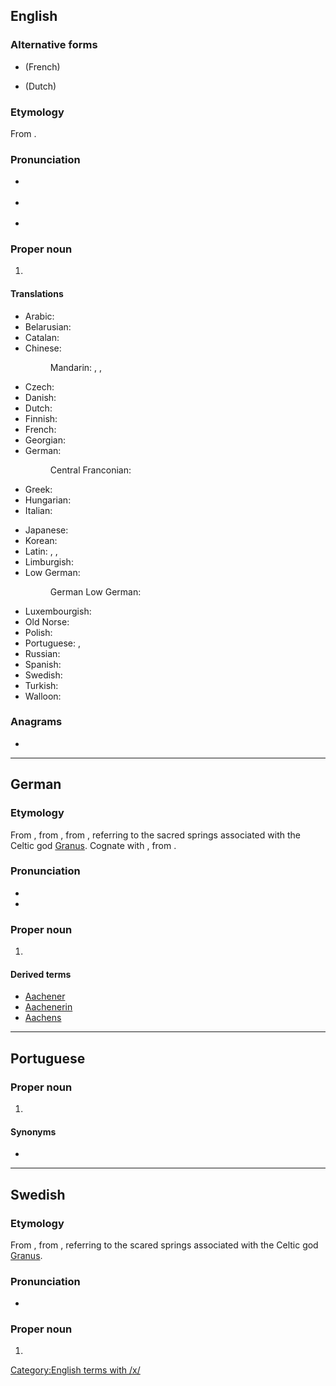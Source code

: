 ==English==
{{wikipedia}}

===Alternative forms===
* {{l|en|Aix-la-Chapelle}} (French)
* {{l|en|Aken}} (Dutch)

===Etymology===
From {{der|en|de|Aachen}}.

===Pronunciation===
* {{a|RP}} {{IPA|/ˈɑːkən/|lang=en}}
* {{a|US}} {{IPA|/ˈɑkən/|/ˈɑxən/|lang=en}}
* {{hyphenation|Aa|chen|lang=en}}

===Proper noun===
{{en-proper noun}}

# {{place|en|city|s/North Rhine-Westphalia|c/Germany}}

====Translations====
{{trans-top|city in North Rhine-Westphalia}}
* Arabic: {{t|ar|آخِن|m}}
* Belarusian: {{t|be|А́хен|m|sc=Cyrl}}
* Catalan: {{t+|ca|Aquisgrà}}
* Chinese:
*: Mandarin: {{t+|cmn|阿亨|tr=Āhēng|sc=Hani}}, {{t+|cmn|亞琛|sc=Hani}}, {{t+|cmn|亚琛|tr=Yàchēn|sc=Hani}}
* Czech: {{t+|cs|Cáchy|p}}
* Danish: {{t|da|Aachen}}
* Dutch: {{t+|nl|Aken}}
* Finnish: {{t+|fi|Aachen}}
* French: {{t+|fr|Aix-la-Chapelle}}
* Georgian: {{t|ka|აახენი|sc=Geor}}
* German: {{t+|de|Aachen|n}}
*: Central Franconian: {{t|gmw-cfr|Oche|alt=Óche}}
* Greek: {{t+|el|Άαχεν|sc=Grek}}
* Hungarian: {{t+|hu|Aachen}}
* Italian: {{t+|it|Aquisgrana}}
{{trans-mid}}
* Japanese: {{t|ja|アーヘン|tr=Āhen|sc=Jpan}}
* Korean: {{t-needed|ko}}
* Latin: {{t|la|Aquae|p}}, {{t|la|Aquisgranum|n}}, {{t|la|Urbs Aquensis|alt=Urbs Ăquḗnsis|f}}
* Limburgish: {{t|li|Aoke}}
* Low German:
*: German Low German: {{t|nds-de|Aken}}
* Luxembourgish: {{t|lb|Oochen}}
* Old Norse: {{t|non|Takn|m}}
* Polish: {{t+|pl|Akwizgran}}
* Portuguese: {{t|pt|Aquisgrano|f}}, {{t+|pt|Aachen|f}}
* Russian: {{t+|ru|А́ахен|m}}
* Spanish: {{t+|es|Aquisgrán}}
* Swedish: {{t+|sv|Aachen}}
* Turkish: {{t|tr|Aachen}}
* Walloon: {{t+|wa|Åxhe}}
{{trans-bottom}}

===Anagrams===
* {{anagrams|en|Achean}}

[[Category:English terms with /x/]]

----

==German==
{{wikipedia|lang=de}}

===Etymology===
From {{inh|de|gmh|Ache}}, from {{inh|de|goh|Ahha}}, from {{der|de|la|aquae||waters, i.e. sources}}, referring to the sacred springs associated with the Celtic god [[Granus]]. Cognate with {{cog|goh|aha||water}}, from {{cog|gem-pro|*ahwō}}.

===Pronunciation===
* {{IPA|/ˈaːχən/|/ˈaːχn̩/|lang=de}}
* {{audio|De-Aachen.ogg|Audio|lang=de}}

===Proper noun===
{{de-proper noun|n|Aachens}}

# {{place|de|city|s/North Rhine-Westphalia|c/Germany|t1=Aachen}}

====Derived terms====
* [[Aachener]]
* [[Aachenerin]]
* [[Aachens]]

----

==Portuguese==

===Proper noun===
{{pt-proper noun|f}}

# {{place|pt|city|s/North Rhine-Westphalia|c/Germany|t1=Aachen}}

====Synonyms====
* {{l|pt|Aquisgrano}}

----

==Swedish==

===Etymology===
From {{der|sv|de|Aachen}}, from {{der|sv|la|aquae||waters, i.e. sources}}, referring to the scared springs associated with the Celtic god [[Granus]].
{{wikipedia|lang=sv}}

===Pronunciation===
* {{IPA|/ɑːkeːn/|lang=sv}}

===Proper noun===
{{sv-proper noun|n}}

# {{place|sv|city|s/North Rhine-Westphalia|c/Germany|t1=Aachen}}